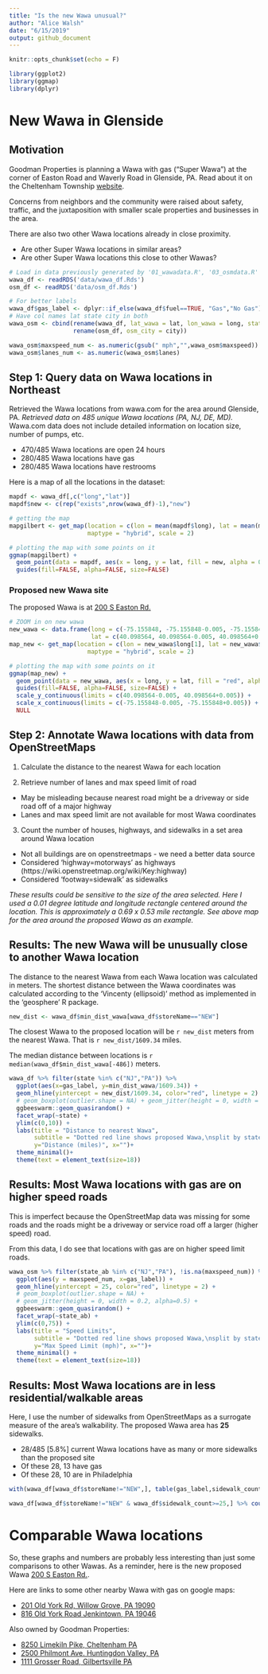 ```yaml
---
title: "Is the new Wawa unusual?"
author: "Alice Walsh"
date: "6/15/2019"
output: github_document
---
```


```r
knitr::opts_chunk$set(echo = F)
```

```r
library(ggplot2)
library(ggmap)
library(dplyr)
```


# New Wawa in Glenside

## Motivation
Goodman Properties is planning a Wawa with gas (“Super Wawa”) at the corner of Easton Road and Waverly Road in Glenside, PA. Read about it on the Cheltenham Township [website](https://cheltenhamtownship.org/pview.aspx?id=40801).

Concerns from neighbors and the community were raised about safety, traffic, and the juxtaposition with smaller scale properties and businesses in the area.

There are also two other Wawa locations already in close proximity.

* Are other Super Wawa locations in similar areas?
* Are other Super Wawa locations this close to other Wawas?

```r
# Load in data previously generated by '01_wawadata.R', '03_osmdata.R'
wawa_df <- readRDS('data/wawa_df.Rds')
osm_df <- readRDS('data/osm_df.Rds')

# For better labels
wawa_df$gas_label <- dplyr::if_else(wawa_df$fuel==TRUE, "Gas","No Gas")
# Have col names lat state city in both
wawa_osm <- cbind(rename(wawa_df, lat_wawa = lat, lon_wawa = long, state_ab = state), 
                  rename(osm_df, osm_city = city))

wawa_osm$maxspeed_num <- as.numeric(gsub(" mph","",wawa_osm$maxspeed))
wawa_osm$lanes_num <- as.numeric(wawa_osm$lanes)
```

## Step 1: Query data on Wawa locations in Northeast

Retrieved the Wawa locations from wawa.com for the area around Glenside, PA. *Retrieved data on 485 unique Wawa locations (PA, NJ, DE, MD).*
Wawa.com data does not include detailed information on location size, number of pumps, etc.

* 470/485 Wawa locations are open 24 hours
* 280/485 Wawa locations have gas
* 280/485 Wawa locations have restrooms

Here is a map of all the locations in the dataset:

```r

mapdf <- wawa_df[,c("long","lat")]
mapdf$new <- c(rep("exists",nrow(wawa_df)-1),"new")

# getting the map
mapgilbert <- get_map(location = c(lon = mean(mapdf$long), lat = mean(mapdf$lat)), zoom = 8,
                      maptype = "hybrid", scale = 2)

# plotting the map with some points on it
ggmap(mapgilbert) +
  geom_point(data = mapdf, aes(x = long, y = lat, fill = new, alpha = 0.9), size = 2, shape = 21) +
  guides(fill=FALSE, alpha=FALSE, size=FALSE)

```

### Proposed new Wawa site
The proposed Wawa is at [200 S Easton Rd.](https://www.google.com/maps/place/200+S+Easton+Rd,+Glenside,+PA+19038/@40.0986321,-75.1580774,17z/data=!3m1!4b1!4m5!3m4!1s0x89c6ba0ab50e862d:0xda87770daaf8ea23!8m2!3d40.098628!4d-75.1558834)

```r
# ZOOM in on new wawa
new_wawa <- data.frame(long = c(-75.155848, -75.155848-0.005, -75.155848+0.005),
                       lat = c(40.098564, 40.098564-0.005, 40.098564+0.005))
map_new <- get_map(location = c(lon = new_wawa$long[1], lat = new_wawa$lat[2]), zoom = 15,
                      maptype = "hybrid", scale = 2)

# plotting the map with some points on it
ggmap(map_new) +
  geom_point(data = new_wawa, aes(x = long, y = lat, fill = "red", alpha = 0.9), size = 2, shape = 21) +
  guides(fill=FALSE, alpha=FALSE, size=FALSE) + 
  scale_y_continuous(limits = c(40.098564-0.005, 40.098564+0.005)) +
  scale_x_continuous(limits = c(-75.155848-0.005, -75.155848+0.005)) +
  NULL

```

## Step 2: Annotate Wawa locations with data from OpenStreetMaps

1. Calculate the distance to the nearest Wawa for each location

2. Retrieve number of lanes and max speed limit of road 

+ May be misleading because nearest road might be a driveway or side road off of a major highway
+ Lanes and max speed limit are not available for most Wawa coordinates

3. Count the number of houses, highways, and sidewalks in a set area around Wawa location

+ Not all buildings are on openstreetmaps - we need a better data source
+ Considered 'highway=motorways' as highways (https://wiki.openstreetmap.org/wiki/Key:highway)
+ Considered 'footway=sidewalk' as sidewalks

*These results could be sensitive to the size of the area selected. Here I used a 0.01 degree latitude and longitude rectangle centered around the location. This is approximately a 0.69 x 0.53 mile rectangle. See above map for the area around the proposed Wawa as an example.*


## Results: The new Wawa will be unusually close to another Wawa location

The distance to the nearest Wawa from each Wawa location was calculated in meters. The shortest distance between the Wawa coordinates was calculated according to the 'Vincenty (ellipsoid)' method as implemented in the 'geosphere' R package.

```r
new_dist <- wawa_df$min_dist_wawa[wawa_df$storeName=="NEW"]
```

The closest Wawa to the proposed location will be `r new_dist` meters from the nearest Wawa. That is `r new_dist/1609.34` miles.

The median distance between locations is `r median(wawa_df$min_dist_wawa[-486])` meters.

```r
wawa_df %>% filter(state %in% c("NJ","PA")) %>% 
  ggplot(aes(x=gas_label, y=min_dist_wawa/1609.34)) + 
  geom_hline(yintercept = new_dist/1609.34, color="red", linetype = 2) + 
  # geom_boxplot(outlier.shape = NA) + geom_jitter(height = 0, width = 0.2, alpha=0.5) + 
  ggbeeswarm::geom_quasirandom() + 
  facet_wrap(~state) +
  ylim(c(0,10)) +
  labs(title = "Distance to nearest Wawa", 
       subtitle = "Dotted red line shows proposed Wawa,\nsplit by state",
       y="Distance (miles)", x="")+
  theme_minimal()+ 
  theme(text = element_text(size=18))
```


## Results: Most Wawa locations with gas are on higher speed roads

This is imperfect because the OpenStreetMap data was missing for some roads and the roads might be a driveway or service road off a larger (higher speed) road.

From this data, I do see that locations with gas are on higher speed limit roads.

```r
wawa_osm %>% filter(state_ab %in% c("NJ","PA"), !is.na(maxspeed_num)) %>% 
  ggplot(aes(y = maxspeed_num, x=gas_label)) + 
  geom_hline(yintercept = 25, color="red", linetype = 2) + 
  # geom_boxplot(outlier.shape = NA) + 
  # geom_jitter(height = 0, width = 0.2, alpha=0.5) + 
  ggbeeswarm::geom_quasirandom() + 
  facet_wrap(~state_ab) +
  ylim(c(0,75)) + 
  labs(title = "Speed Limits", 
       subtitle = "Dotted red line shows proposed Wawa,\nsplit by state",
       y="Max Speed Limit (mph)", x="")+
  theme_minimal() + 
  theme(text = element_text(size=18))
```

## Results: Most Wawa locations are in less residential/walkable areas

Here, I use the number of sidewalks from OpenStreetMaps as a surrogate measure of the area's walkability. The proposed Wawa area has **25** sidewalks.


+ 28/485 [5.8%] current Wawa locations have as many or more sidewalks than the proposed site
+ Of these 28, 13 have gas
+ Of these 28, 10 are in Philadelphia


```r
with(wawa_df[wawa_df$storeName!="NEW",], table(gas_label,sidewalk_count>=25, exclude = NULL))
```

```r
wawa_df[wawa_df$storeName!="NEW" & wawa_df$sidewalk_count>=25,] %>% count(city,sort=T)
```

# Comparable Wawa locations

So, these graphs and numbers are probably less interesting than just some comparisons to other Wawas. As a reminder, here is the new proposed Wawa [200 S Easton Rd.](https://www.google.com/maps/place/200+S+Easton+Rd,+Glenside,+PA+19038/@40.0986321,-75.1580774,17z/data=!3m1!4b1!4m5!3m4!1s0x89c6ba0ab50e862d:0xda87770daaf8ea23!8m2!3d40.098628!4d-75.1558834).

Here are links to some other nearby Wawa with gas on google maps:

+ [201 Old York Rd, Willow Grove, PA 19090](https://www.google.com/maps/place/Wawa/@40.1450747,-75.1157331,194m/data=!3m1!1e3!4m8!1m2!2m1!1swawa!3m4!1s0x0:0xd6bd9651899a5953!8m2!3d40.144994!4d-75.1152849)
+ [816 Old York Road  Jenkintown, PA 19046 ](https://www.google.com/maps/place/816+Old+York+Rd,+Jenkintown,+PA+19046/@40.1058766,-75.125348,193m/data=!3m1!1e3!4m5!3m4!1s0x89c6b0f1f372a1e5:0x582c1d92a5c6ad88!8m2!3d40.1058805!4d-75.1249387)


Also owned by Goodman Properties:

+ [8250 Limekiln Pike, Cheltenham PA](https://www.google.com/maps/place/8250+Limekiln+Pike,+Wyncote,+PA+19095/@40.0789565,-75.1629177,603m/data=!3m2!1e3!4b1!4m5!3m4!1s0x89c6b9f8ac1f68f5:0x12e0cd63081082c1!8m2!3d40.079163!4d-75.1605576)
+ [2500 Philmont Ave. Huntingdon Valley, PA](https://www.google.com/maps/place/2500+Philmont+Ave,+Huntingdon+Valley,+PA+19006/@40.1206699,-75.0600542,603m/data=!3m1!1e3!4m5!3m4!1s0x89c6b2272c2ede9b:0x7da5ad695a44c7b9!8m2!3d40.1209592!4d-75.0587419)
+ [1111 Grosser Road, Gilbertsville PA](https://www.google.com/maps/place/1111+Grosser+Rd,+Gilbertsville,+PA+19525/@40.3111508,-75.6357423,601m/data=!3m2!1e3!4b1!4m5!3m4!1s0x89c681455daee945:0x644ba219b598cb44!8m2!3d40.3108523!4d-75.6337198)
